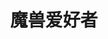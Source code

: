 ---
title: 魔兽爱好者
template: splash
hero:
  image:
    file: ../../assets/logo.png
  actions:
    - text: Example Guide
      link: /
      icon: right-arrow
      variant: primary
    - text: Read the Starlight docs
      link: /
      icon: external
---